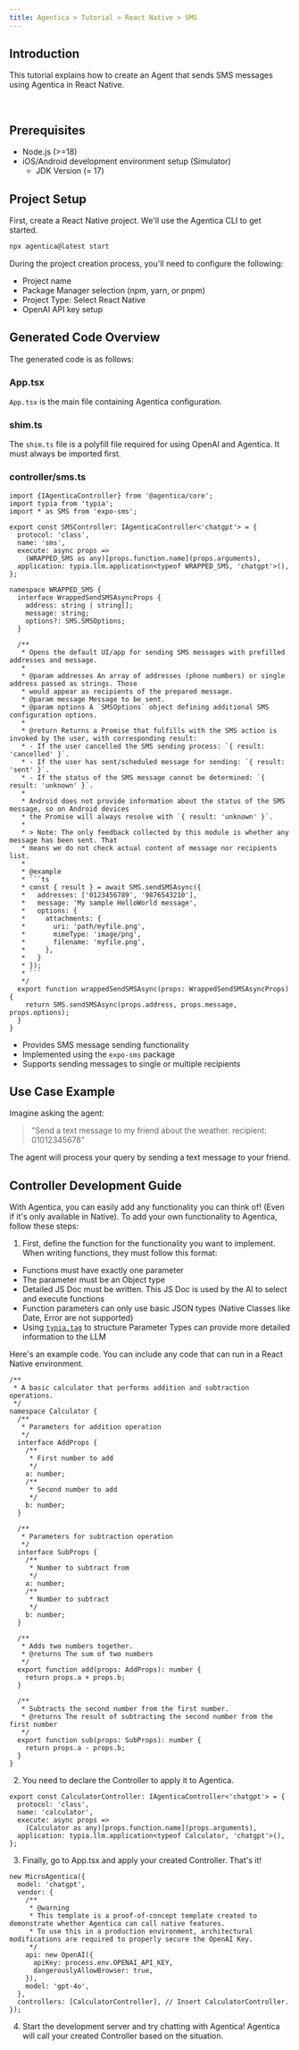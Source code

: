 ```yaml
---
title: Agentica > Tutorial > React Native > SMS
---
```


## Introduction

This tutorial explains how to create an Agent that sends SMS messages using Agentica in React Native.

<br/>
<YoutubeRenderer src="https://www.youtube.com/embed/QIDYNSXA6Hc" type="shorts"/>

## Prerequisites
- Node.js (>=18)
- iOS/Android development environment setup (Simulator)
  - JDK Version (= 17)

## Project Setup

First, create a React Native project. We'll use the Agentica CLI to get started.

```bash
npx agentica@latest start
```

During the project creation process, you'll need to configure the following:

- Project name
- Package Manager selection (npm, yarn, or pnpm)
- Project Type: Select React Native
- OpenAI API key setup


## Generated Code Overview

The generated code is as follows:

### App.tsx

`App.tsx` is the main file containing Agentica configuration.

### shim.ts

The `shim.ts` file is a polyfill file required for using OpenAI and Agentica. It must always be imported first.

### controller/sms.ts
```tsx
import {IAgenticaController} from '@agentica/core';
import typia from 'typia';
import * as SMS from 'expo-sms';

export const SMSController: IAgenticaController<'chatgpt'> = {
  protocol: 'class',
  name: 'sms',
  execute: async props =>
    (WRAPPED_SMS as any)[props.function.name](props.arguments),
  application: typia.llm.application<typeof WRAPPED_SMS, 'chatgpt'>(),
};

namespace WRAPPED_SMS {
  interface WrappedSendSMSAsyncProps {
    address: string | string[];
    message: string;
    options?: SMS.SMSOptions;
  }

  /**
   * Opens the default UI/app for sending SMS messages with prefilled addresses and message.
   *
   * @param addresses An array of addresses (phone numbers) or single address passed as strings. Those
   * would appear as recipients of the prepared message.
   * @param message Message to be sent.
   * @param options A `SMSOptions` object defining additional SMS configuration options.
   *
   * @return Returns a Promise that fulfills with the SMS action is invoked by the user, with corresponding result:
   * - If the user cancelled the SMS sending process: `{ result: 'cancelled' }`.
   * - If the user has sent/scheduled message for sending: `{ result: 'sent' }`.
   * - If the status of the SMS message cannot be determined: `{ result: 'unknown' }`.
   *
   * Android does not provide information about the status of the SMS message, so on Android devices
   * the Promise will always resolve with `{ result: 'unknown' }`.
   *
   * > Note: The only feedback collected by this module is whether any message has been sent. That
   * means we do not check actual content of message nor recipients list.
   *
   * @example
   * ```ts
   * const { result } = await SMS.sendSMSAsync({
   *   addresses: ['0123456789', '9876543210'],
   *   message: 'My sample HelloWorld message',
   *   options: {
   *     attachments: {
   *       uri: 'path/myfile.png',
   *       mimeType: 'image/png',
   *       filename: 'myfile.png',
   *     },
   *   }
   * });
   * ```
   */
  export function wrappedSendSMSAsync(props: WrappedSendSMSAsyncProps) {
    return SMS.sendSMSAsync(props.address, props.message, props.options);
  }
}
```
- Provides SMS message sending functionality
- Implemented using the `expo-sms` package
- Supports sending messages to single or multiple recipients


## Use Case Example

Imagine asking the agent:

> "Send a text message to my friend about the weather. recipient: 01012345678"

The agent will process your query by sending a text message to your friend.



## Controller Development Guide

With Agentica, you can easily add any functionality you can think of! (Even if it's only available in Native). To add your own functionality to Agentica, follow these steps:

1. First, define the function for the functionality you want to implement.
When writing functions, they must follow this format:

  - Functions must have exactly one parameter
  - The parameter must be an Object type
  - Detailed JS Doc must be written. This JS Doc is used by the AI to select and execute functions
  - Function parameters can only use basic JSON types (Native Classes like Date, Error are not supported)
  - Using [`typia.tag`](https://typia.io/docs/validators/tags/) to structure Parameter Types can provide more detailed information to the LLM

Here's an example code. You can include any code that can run in a React Native environment.

```tsx
/**
 * A basic calculator that performs addition and subtraction operations.
 */
namespace Calculator {
  /**
   * Parameters for addition operation
   */
  interface AddProps {
    /**
     * First number to add
     */
    a: number;
    /**
     * Second number to add
     */
    b: number;
  }

  /**
   * Parameters for subtraction operation
   */
  interface SubProps {
    /**
     * Number to subtract from
     */
    a: number;
    /**
     * Number to subtract
     */
    b: number;
  }

  /**
   * Adds two numbers together.
   * @returns The sum of two numbers
   */
  export function add(props: AddProps): number {
    return props.a + props.b;
  }

  /**
   * Subtracts the second number from the first number.
   * @returns The result of subtracting the second number from the first number
   */
  export function sub(props: SubProps): number {
    return props.a - props.b;
  }
}
```

2. You need to declare the Controller to apply it to Agentica.

```tsx
export const CalculatorController: IAgenticaController<'chatgpt'> = {
  protocol: 'class',
  name: 'calculator',
  execute: async props =>
    (Calculator as any)[props.function.name](props.arguments),
  application: typia.llm.application<typeof Calculator, 'chatgpt'>(),
};
```

3. Finally, go to App.tsx and apply your created Controller. That's it!

```tsx
new MicroAgentica({
  model: 'chatgpt',
  vendor: {
    /**
     * @warning
     * This template is a proof-of-concept template created to demonstrate whether Agentica can call native features.
     * To use this in a production environment, architectural modifications are required to properly secure the OpenAI Key.
     */
    api: new OpenAI({
      apiKey: process.env.OPENAI_API_KEY,
      dangerouslyAllowBrowser: true,
    }),
    model: 'gpt-4o',
  },
  controllers: [CalculatorController], // Insert CalculatorController. 
});
```

4. Start the development server and try chatting with Agentica! Agentica will call your created Controller based on the situation.

